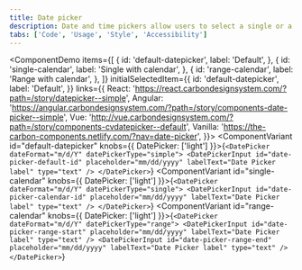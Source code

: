 ```yaml
---
title: Date picker
description: Date and time pickers allow users to select a single or a range of dates and times.
tabs: ['Code', 'Usage', 'Style', 'Accessibility']
---
```


<ComponentDemo
  items={[
    {
      id: 'default-datepicker',
      label: 'Default',
    },
    {
      id: 'single-calendar',
      label: 'Single with calendar',
    },
    {
      id: 'range-calendar',
      label: 'Range with calendar',
    },
  ]}
  initialSelectedItem={{
      id: 'default-datepicker',
      label: 'Default',
  }}
  links={{
    React:
      'https://react.carbondesignsystem.com/?path=/story/datepicker--simple',
    Angular:
      'https://angular.carbondesignsystem.com/?path=/story/components-date-picker--simple',
    Vue:
      'http://vue.carbondesignsystem.com/?path=/story/components-cvdatepicker--default',
    Vanilla: 'https://the-carbon-components.netlify.com/?nav=date-picker',
  }}>
  <ComponentVariant id="default-datepicker" knobs={{
      DatePicker: ['light']
    }}>{`
    <DatePicker dateFormat="m/d/Y" datePickerType="simple">
      <DatePickerInput
        id="date-picker-default-id"
        placeholder="mm/dd/yyyy"
        labelText="Date Picker label"
        type="text"
      />
    </DatePicker>
  `}</ComponentVariant>
  <ComponentVariant id="single-calendar" knobs={{
      DatePicker: ['light']
    }}>{`
    <DatePicker dateFormat="m/d/Y" datePickerType="single">
      <DatePickerInput
        id="date-picker-calendar-id"
        placeholder="mm/dd/yyyy"
        labelText="Date Picker label"
        type="text"
      />
    </DatePicker>
  `}</ComponentVariant>
  <ComponentVariant id="range-calendar" knobs={{
      DatePicker: ['light']
    }}>{`
    <DatePicker dateFormat="m/d/Y" datePickerType="range">
      <DatePickerInput
        id="date-picker-range-start"
        placeholder="mm/dd/yyyy"
        labelText="Date Picker label"
        type="text"
      />
      <DatePickerInput
        id="date-picker-range-end"
        placeholder="mm/dd/yyyy"
        labelText="Date Picker label"
        type="text"
      />
    </DatePicker>
  `}</ComponentVariant>

  </ComponentDemo>
